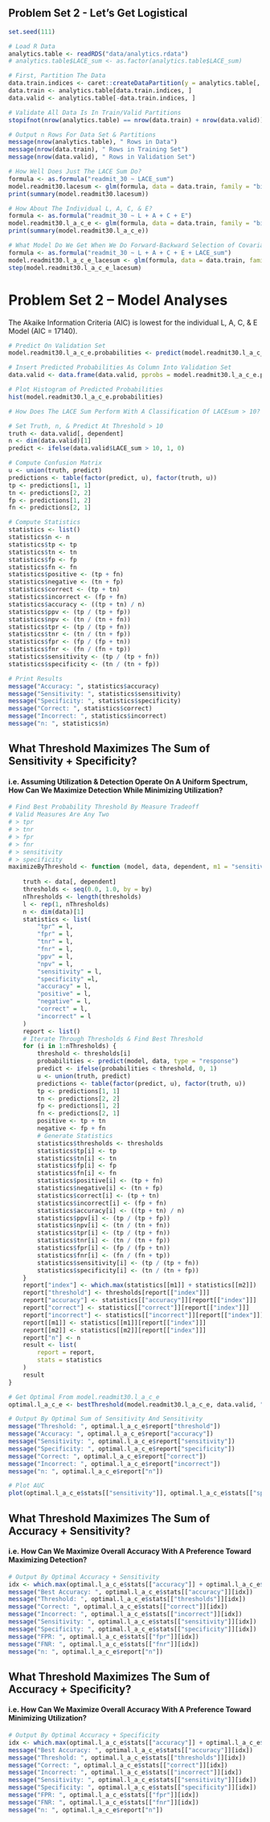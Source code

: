 ## Problem Set 2 - Let's Get Logistical

```r

set.seed(111)

# Load R Data
analytics.table <- readRDS("data/analytics.rdata")
# analytics.table$LACE_sum <- as.factor(analytics.table$LACE_sum)

# First, Partition The Data
data.train.indices <- caret::createDataPartition(y = analytics.table[, dependent], p = partition, list = FALSE)
data.train <- analytics.table[data.train.indices, ]
data.valid <- analytics.table[-data.train.indices, ]

# Validate All Data Is In Train/Valid Partitions
stopifnot(nrow(analytics.table) == nrow(data.train) + nrow(data.valid))

# Output n Rows For Data Set & Partitions
message(nrow(analytics.table), " Rows in Data")
message(nrow(data.train), " Rows in Training Set")
message(nrow(data.valid), " Rows in Validation Set")

# How Well Does Just The LACE Sum Do?
formula <- as.formula("readmit_30 ~ LACE_sum")
model.readmit30.lacesum <- glm(formula, data = data.train, family = "binomial")
print(summary(model.readmit30.lacesum))

# How About The Individual L, A, C, & E?
formula <- as.formula("readmit_30 ~ L + A + C + E")
model.readmit30.l_a_c_e <- glm(formula, data = data.train, family = "binomial")
print(summary(model.readmit30.l_a_c_e))

# What Model Do We Get When We Do Forward-Backward Selection of Covariates?
formula <- as.formula("readmit_30 ~ L + A + C + E + LACE_sum")
model.readmit30.l_a_c_e_lacesum <- glm(formula, data = data.train, family = "binomial")
step(model.readmit30.l_a_c_e_lacesum)

``` 
# Problem Set 2 – Model Analyses

The Akaike Information Criteria (AIC) is lowest for the individual L, A, C, & E Model (AIC = 17140).

```r

# Predict On Validation Set
model.readmit30.l_a_c_e.probabilities <- predict(model.readmit30.l_a_c_e, data.valid, type = "response")

# Insert Predicted Probabilities As Column Into Validation Set
data.valid <- data.frame(data.valid, pprobs = model.readmit30.l_a_c_e.probabilities)

# Plot Histogram of Predicted Probabilities
hist(model.readmit30.l_a_c_e.probabilities)

# How Does The LACE Sum Perform With A Classification Of LACEsum > 10?

# Set Truth, n, & Predict At Threshold > 10
truth <- data.valid[, dependent]
n <- dim(data.valid)[1]
predict <- ifelse(data.valid$LACE_sum > 10, 1, 0)

# Compute Confusion Matrix
u <- union(truth, predict)
predictions <- table(factor(predict, u), factor(truth, u))
tp <- predictions[1, 1]
tn <- predictions[2, 2]
fp <- predictions[1, 2]
fn <- predictions[2, 1]

# Compute Statistics
statistics <- list()
statistics$n <- n
statistics$tp <- tp
statistics$tn <- tn
statistics$fp <- fp
statistics$fn <- fn
statistics$positive <- (tp + fn)
statistics$negative <- (tn + fp)
statistics$correct <- (tp + tn)
statistics$incorrect <- (fp + fn)
statistics$accuracy <- ((tp + tn) / n)
statistics$ppv <- (tp / (tp + fp))
statistics$npv <- (tn / (tn + fn))
statistics$tpr <- (tp / (tp + fn))
statistics$tnr <- (tn / (tn + fp))
statistics$fpr <- (fp / (fp + tn))
statistics$fnr <- (fn / (fn + tp))
statistics$sensitivity <- (tp / (tp + fn))
statistics$specificity <- (tn / (tn + fp))

# Print Results
message("Accuracy: ", statistics$accuracy)
message("Sensitivity: ", statistics$sensitivity)
message("Specificity: ", statistics$specificity)
message("Correct: ", statistics$correct)
message("Incorrect: ", statistics$incorrect)
message("n: ", statistics$n)

```
## What Threshold Maximizes The Sum of Sensitivity + Specificity?
#### i.e. Assuming Utilization & Detection Operate On A Uniform Spectrum, How Can We Maximize Detection While Minimizing Utilization?
```r

# Find Best Probability Threshold By Measure Tradeoff
# Valid Measures Are Any Two
# > tpr
# > tnr
# > fpr
# > fnr
# > sensitivity
# > specificity
maximizeByThreshold <- function (model, data, dependent, m1 = "sensitivity", m2 = "specificity", by = 0.001) {
	
	truth <- data[, dependent]
	thresholds <- seq(0.0, 1.0, by = by)
	nThresholds <- length(thresholds)
	l <- rep(1, nThresholds)
	n <- dim(data)[1]
	statistics <- list(
		"tpr" = l,
		"fpr" = l,
		"tnr" = l,
		"fnr" = l,
		"ppv" = l,
		"npv" = l,
		"sensitivity" = l,
		"specificity" =l,
		"accuracy" = l,
		"positive" = l,
		"negative" = l,
		"correct" = l,
		"incorrect" = l
	)
	report <- list()
	# Iterate Through Thresholds & Find Best Threshold
	for (i in 1:nThresholds) {
		threshold <- thresholds[i]
		probabilities <- predict(model, data, type = "response")
		predict <- ifelse(probabilities < threshold, 0, 1)
		u <- union(truth, predict)
		predictions <- table(factor(predict, u), factor(truth, u))
	 	tp <- predictions[1, 1]
	 	tn <- predictions[2, 2]
	 	fp <- predictions[1, 2]
	 	fn <- predictions[2, 1]
	 	positive <- tp + tn
	 	negative <- fp + fn
	 	# Generate Statistics
	 	statistics$thresholds <- thresholds
		statistics$tp[i] <- tp
		statistics$tn[i] <- tn
		statistics$fp[i] <- fp
		statistics$fn[i] <- fn
		statistics$positive[i] <- (tp + fn)
		statistics$negative[i] <- (tn + fp)
		statistics$correct[i] <- (tp + tn)
		statistics$incorrect[i] <- (fp + fn)
		statistics$accuracy[i] <- ((tp + tn) / n)
		statistics$ppv[i] <- (tp / (tp + fp))
		statistics$npv[i] <- (tn / (tn + fn))
		statistics$tpr[i] <- (tp / (tp + fn))
		statistics$tnr[i] <- (tn / (tn + fp))
		statistics$fpr[i] <- (fp / (fp + tn))
		statistics$fnr[i] <- (fn / (fn + tp))
		statistics$sensitivity[i] <- (tp / (tp + fn))
		statistics$specificity[i] <- (tn / (tn + fp))
	}
	report["index"] <- which.max(statistics[[m1]] + statistics[[m2]])
	report["threshold"] <- thresholds[report[["index"]]]
	report["accuracy"] <- statistics[["accuracy"]][report[["index"]]]
	report["correct"] <- statistics[["correct"]][report[["index"]]]
	report["incorrect"] <- statistics[["incorrect"]][report[["index"]]]
	report[[m1]] <- statistics[[m1]][report[["index"]]]
	report[[m2]] <- statistics[[m2]][report[["index"]]]
	report["n"] <- n
	result <- list(
		report = report,
		stats = statistics
	)
	result
}

# Get Optimal From model.readmit30.l_a_c_e
optimal.l_a_c_e <- bestThreshold(model.readmit30.l_a_c_e, data.valid, "readmit_30")

# Output By Optimal Sum of Sensitivity And Sensitivity
message("Threshold: ", optimal.l_a_c_e$report["threshold"])
message("Accuracy: ", optimal.l_a_c_e$report["accuracy"])
message("Sensitivity: ", optimal.l_a_c_e$report["sensitivity"])
message("Specificity: ", optimal.l_a_c_e$report["specificity"])
message("Correct: ", optimal.l_a_c_e$report["correct"])
message("Incorrect: ", optimal.l_a_c_e$report["incorrect"])
message("n: ", optimal.l_a_c_e$report["n"])

# Plot AUC
plot(optimal.l_a_c_e$stats[["sensitivity"]], optimal.l_a_c_e$stats[["specificity"]])

```

## What Threshold Maximizes The Sum of Accuracy + Sensitivity?
#### i.e. How Can We Maximize Overall Accuracy With A Preference Toward Maximizing Detection?
```r

# Output By Optimal Accuracy + Sensitivity
idx <- which.max(optimal.l_a_c_e$stats[["accuracy"]] + optimal.l_a_c_e$stats[["sensitivity"]])
message("Best Accuracy: ", optimal.l_a_c_e$stats[["accuracy"]][idx])
message("Threshold: ", optimal.l_a_c_e$stats[["thresholds"]][idx])
message("Correct: ", optimal.l_a_c_e$stats[["correct"]][idx])
message("Incorrect: ", optimal.l_a_c_e$stats[["incorrect"]][idx])
message("Sensitivity: ", optimal.l_a_c_e$stats[["sensitivity"]][idx])
message("Specificity: ", optimal.l_a_c_e$stats[["specificity"]][idx])
message("FPR: ", optimal.l_a_c_e$stats[["fpr"]][idx])
message("FNR: ", optimal.l_a_c_e$stats[["fnr"]][idx])
message("n: ", optimal.l_a_c_e$report["n"])

```

## What Threshold Maximizes The Sum of Accuracy + Specificity?
#### i.e. How Can We Maximize Overall Accuracy With A Preference Toward Minimizing Utilization?
```r

# Output By Optimal Accuracy + Specificity
idx <- which.max(optimal.l_a_c_e$stats[["accuracy"]] + optimal.l_a_c_e$stats[["specificity"]])
message("Best Accuracy: ", optimal.l_a_c_e$stats[["accuracy"]][idx])
message("Threshold: ", optimal.l_a_c_e$stats[["thresholds"]][idx])
message("Correct: ", optimal.l_a_c_e$stats[["correct"]][idx])
message("Incorrect: ", optimal.l_a_c_e$stats[["incorrect"]][idx])
message("Sensitivity: ", optimal.l_a_c_e$stats[["sensitivity"]][idx])
message("Specificity: ", optimal.l_a_c_e$stats[["specificity"]][idx])
message("FPR: ", optimal.l_a_c_e$stats[["fpr"]][idx])
message("FNR: ", optimal.l_a_c_e$stats[["fnr"]][idx])
message("n: ", optimal.l_a_c_e$report["n"])

```